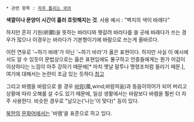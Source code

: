  * 관련 항목 : [[자주 틀리는 국어]]

'''색깔이나 문양이 시간이 흘러 흐릿해지는 것'''.
사용 예시 : "벽지의 색이 바래다"

하지만 흔히 기원(祈願)을 뜻하는 바라다와 헷갈려 바라다를 쓸 곳에 바래다가 쓰는 경우가 많으나 이경우는 바라다가 기본형이기에 바람으로 쓰는게 올바르다.

이런 연유로 '~하기 바래'가 아닌 '~하기 바라'가 옳은 표현이다. 하지만 사실 이 예시에서도 알 수 있듯이 문법상으로는 옳은 표현임에도 불구하고 언중들에게는 뭔가 어감이 이상하다는 느낌이 아주 강하기 때문에[* 마치 옛날 말투나 명령조처럼 들리기 때문.], 여기에 대해서는 논란이 조금 있는 듯하다.[http://www.leeinseong.pe.kr/AsaBoard/asaboard_show.php?bn=oldsarangbang&fmlid=493&pkid=663&startTextId=0&buffer=669&categoryValue=&thisPage=1&jk=1&mode=search&srchValue=&searchTemp=&term= 참고]

그리고 바램을 바람으로 쓸 경우 [[바람]](風,wind;바람피움)과 동음이의어가 되어 버리고 상황에 따라 오해를 살 수도 있기 때문에, 일상 생활에서는 바람보다 바램을 훨씬 더 자주 사용한다. 비슷한 경우로 "날으는('나는'이 맞다)" 등이 있다.

[[북한]]의 [[문화어]]에서는 '바램'을 표준으로 하고 있다.
